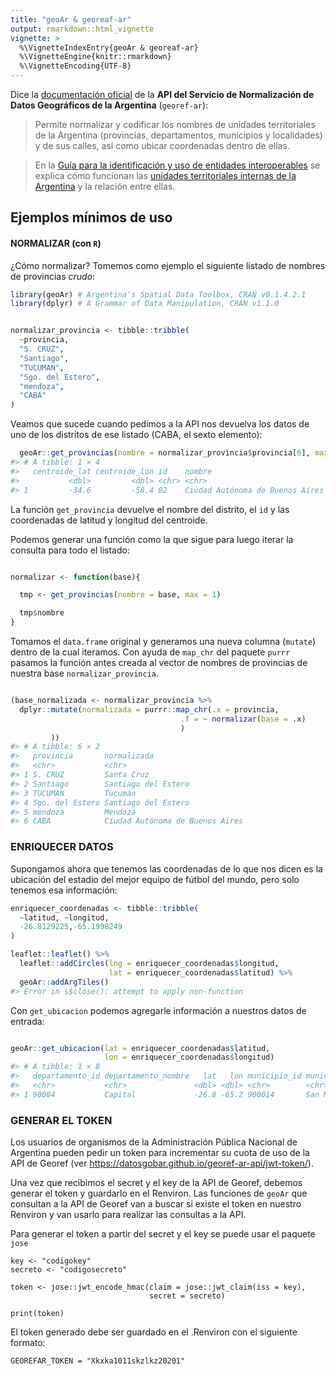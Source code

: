 ```yaml
---
title: "geoAr & georeaf-ar"
output: rmarkdown::html_vignette
vignette: >
  %\VignetteIndexEntry{geoAr & georeaf-ar}
  %\VignetteEngine{knitr::rmarkdown}
  %\VignetteEncoding{UTF-8}
---
```





Dice la [documentación oficial](https://georef-ar-api.readthedocs.io/es/latest/) de la **API del Servicio de Normalización de Datos Geográficos de la Argentina** (`georef-ar`):

 > Permite normalizar y codificar los nombres de unidades territoriales de la Argentina (provincias, departamentos, municipios y localidades) y de sus calles, así como ubicar coordenadas dentro de ellas.

> En la [Guía para la identificación y uso de entidades interoperables](https://datosgobar.github.io/paquete-apertura-datos/guia-interoperables/) se explica cómo funcionan las [unidades territoriales internas de la Argentina](https://datosgobar.github.io/paquete-apertura-datos/guia-interoperables/#divisiones-o-unidades-territoriales-internas) y la relación entre ellas.

## Ejemplos mínimos de uso

#### NORMALIZAR (con `R`)

¿Cómo normalizar? Tomemos como ejemplo el siguiente listado de nombres de provincias _crudo_:


```r
library(geoAr) # Argentina's Spatial Data Toolbox, CRAN v0.1.4.2.1
library(dplyr) # A Grammar of Data Manipulation, CRAN v1.1.0
```



```r

normalizar_provincia <- tibble::tribble(
  ~provincia,
  "S. CRUZ",
  "Santiago",
  "TUCUMAN",
  "Sgo. del Estero",
  "mendoza",
  "CABA"
)
```


Veamos que sucede cuando pedimos a la API nos devuelva los datos de uno de los distritos de ese listado (CABA, el sexto elemento):


```r
  geoAr::get_provincias(nombre = normalizar_provincia$provincia[6], max = 1)
#> # A tibble: 1 × 4
#>   centroide_lat centroide_lon id    nombre                         
#>           <dbl>         <dbl> <chr> <chr>                          
#> 1         -34.6         -58.4 02    Ciudad Autónoma de Buenos Aires
```
La función `get_provincia` devuelve el nombre del distrito, el `id` y las coordenadas de latitud y longitud del centroide.

Podemos generar una función como la que sigue para luego iterar la consulta para todo el listado:



```r

normalizar <- function(base){

  tmp <- get_provincias(nombre = base, max = 1)

  tmp$nombre
}
```


Tomamos el `data.frame` original y generamos una nueva columna (`mutate`) dentro de la cual iteramos. Con ayuda de `map_chr` del paquete `purrr` pasamos la función antes creada al vector de nombres de provincias de nuestra base `normalizar_provincia`.


```r

(base_normalizada <- normalizar_provincia %>%
  dplyr::mutate(normalizada = purrr::map_chr(.x = provincia,
                                      .f = ~ normalizar(base = .x)
                                      )
         ))
#> # A tibble: 6 × 2
#>   provincia       normalizada                    
#>   <chr>           <chr>                          
#> 1 S. CRUZ         Santa Cruz                     
#> 2 Santiago        Santiago del Estero            
#> 3 TUCUMAN         Tucumán                        
#> 4 Sgo. del Estero Santiago del Estero            
#> 5 mendoza         Mendoza                        
#> 6 CABA            Ciudad Autónoma de Buenos Aires
```


### ENRIQUECER DATOS

Supongamos ahora que tenemos las coordenadas de lo que nos dicen es la ubicación del estadio del mejor equipo de fútbol del mundo, pero solo tenemos esa información:


```r
enriquecer_coordenadas <- tibble::tribble(
  ~latitud, ~longitud,
  -26.8129225,-65.1998249
)

leaflet::leaflet() %>%
  leaflet::addCircles(lng = enriquecer_coordenadas$longitud,
                      lat = enriquecer_coordenadas$latitud) %>%
  geoAr::addArgTiles()
#> Error in s$close(): attempt to apply non-function
```

Con `get_ubicacion` podemos agregarle información a nuestros datos de entrada:


```r

geoAr::get_ubicacion(lat = enriquecer_coordenadas$latitud,
                     lon = enriquecer_coordenadas$longitud)
#> # A tibble: 1 × 8
#>   departamento_id departamento_nombre   lat   lon municipio_id municipio_nombre     provincia_id provincia_nombre
#>   <chr>           <chr>               <dbl> <dbl> <chr>        <chr>                <chr>        <chr>           
#> 1 90084           Capital             -26.8 -65.2 900014       San Miguel de Tucum… 90           Tucumán
```


### GENERAR EL TOKEN

Los usuarios de organismos de la Administración Pública Nacional de Argentina pueden pedir un token para incrementar su cuota de uso de la API de Georef (ver <https://datosgobar.github.io/georef-ar-api/jwt-token/>).

Una vez que recibimos el secret y el key de la API de Georef, debemos generar el token y guardarlo en el Renviron. Las funciones de `geoAr` que consultan a la API de Georef van a buscar si existe el token en nuestro Renviron y van usarlo para realizar las consultas a la API.

Para generar el token a partir del secret y el key se puede usar el paquete `jose`

```
key <- "codigokey"
secreto <- "codigosecreto"

token <- jose::jwt_encode_hmac(claim = jose::jwt_claim(iss = key),
                               secret = secreto)

print(token)

```

El token generado debe ser guardado en el .Renviron con el siguiente formato:

```
GEOREFAR_TOKEN = "Xkxka1011skzlkz20201"

```
